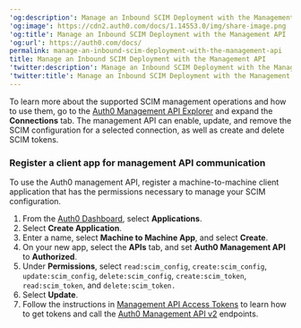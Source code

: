 ---
'og:description': Manage an Inbound SCIM Deployment with the Management API
'og:image': https://cdn2.auth0.com/docs/1.14553.0/img/share-image.png
'og:title': Manage an Inbound SCIM Deployment with the Management API
'og:url': https://auth0.com/docs/
permalink: manage-an-inbound-scim-deployment-with-the-management-api
title: Manage an Inbound SCIM Deployment with the Management API
'twitter:description': Manage an Inbound SCIM Deployment with the Management API
'twitter:title': Manage an Inbound SCIM Deployment with the Management API
---
To learn more about the supported SCIM management operations and how to use them, go to the [Auth0 Management API Explorer](https://auth0.com/docs/api/management/v2) and expand the **Connections** tab. The <Tooltip tip="Management API: A product to allow customers to perform administrative tasks." cta="View Glossary" href="/docs/glossary?term=management+API">management API</Tooltip> can enable, update, and remove the SCIM configuration for a selected connection, as well as create and delete SCIM tokens.

### Register a client app for management API communication

To use the Auth0 management API, register a machine-to-machine client application that has the permissions necessary to manage your SCIM configuration.

1. From the [Auth0 Dashboard](https://manage.auth0.com/#/), select **Applications**.
2. Select **Create Application**.
3. Enter a name, select **Machine to Machine App**, and select **Create**.
4. On your new app, select the **APIs** tab, and set **Auth0 Management API** to **Authorized**.
5. Under **Permissions**, select `read:scim_config`, `create:scim_config`, `update:scim_config`, `delete:scim_config`, `create:scim_token`, `read:scim_token`, and `delete:scim_token.`
6. Select **Update**.
7. Follow the instructions in [Management API Access Tokens](/docs/secure/tokens/access-tokens/management-api-access-tokens) to learn how to get tokens and call the [Auth0 Management API v2](https://auth0.com/docs/api/management/v2/connections/post-scim-configuration) endpoints.